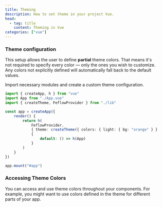 ```yaml
---
title: Theming
description: How to set theme in your project Vue.
head:
  - tag: title
    content: Theming in Vue
categories: ["vue"]
---
```



### Theme configuration

This setup allows the user to define **partial** theme colors. That means it's
not required to specify every color — only the ones you wish to customize. Any
colors not explicitly defined will automatically fall back to the default
values.

Import necessary modules and create a custom theme configuration.

```ts
import { createApp, h } from "vue"
import App from "./App.vue"
import { createTheme, FeflowProvider } from "./lib"

const app = createApp({
	render() {
		return h(
			FeflowProvider,
			{ theme: createTheme({ colors: { light: { bg: "orange" } } }) },
			{
				default: () => h(App)
			}
		)
	}
})

app.mount("#app")
```

### Accessing Theme Colors

You can access and use theme colors throughout your components. For example, you
might want to use colors defined in the theme for different parts of your app.

<PreviewTabs component="ThemeColorPreview" ext="vue">
	<ThemeColorWithWrapper client:load />
</PreviewTabs>
